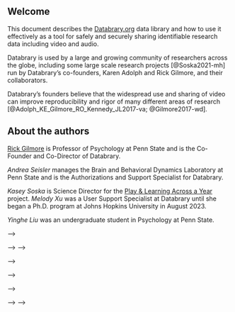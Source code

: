 ## Welcome {-}

This document describes the [Databrary.org](https://databrary.org) data library and how to use it effectively as a tool for safely and securely sharing identifiable research data including video and audio.

Databrary is used by a large and growing community of researchers across the globe, including some large scale research projects [@Soska2021-mh] run by Databrary's co-founders, Karen Adolph and Rick Gilmore, and their collaborators.

Databrary's founders believe that the widespread use and sharing of video can improve reproducibility and rigor of many different areas of research [@Adolph_KE_Gilmore_RO_Kennedy_JL2017-va; @Gilmore2017-wd].

## About the authors {-}

[Rick Gilmore](https://rick-gilmore.com) is Professor of Psychology at Penn State and is the Co-Founder and Co-Director of Databrary.

*Andrea Seisler* manages the Brain and Behavioral Dynamics Laboratory at Penn State and is the Authorizations and Support Specialist for Databrary.

*Kasey Soska* is Science Director for the [Play & Learning Across a Year](https://play-project.org) project. 
*Melody Xu* was a User Support Specialist at Databrary until she began a Ph.D. program at Johns Hopkins University in August 2023.

*Yinghe Liu* was an undergraduate student in Psychology at Penn State.

<!-- ### References -->

<!-- <!-- ## About the guide --> -->

<!-- <!-- This guide is built using [Quarto](https://quarto.org) and hosted using GitHub pages. --> -->
<!-- <!-- Please feel free to report an issue or edit the page and make a pull request. --> -->

<!-- <!-- Quarto implements a search feature that works site-wide: --> -->

<!-- <!-- ![Search bar from the Guide](include/img/guide-search-bar.png){fig-guide-search-bar} --> -->

<!-- <!-- Please make use of this feature to find what you are looking for. --> -->

<!-- <!-- You may also find the [definitions page](more-information/definitions.qmd) useful to understand specific terms. --> -->
<!-- <!-- Databrary-specific terms are highlighted in *italics* on first mention on a page, and most of the time these first-mentions link to a corresponding definition. --> -->


